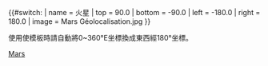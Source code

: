 {{#switch:{{{1}}}
| name   = 火星
| top    = 90.0
| bottom = -90.0
| left   = -180.0
| right  = 180.0
| image  = Mars Géolocalisation.jpg
}}<noinclude>{{Location map/Info}}
{{Documentation}}

使用使模板時請自動將0~360°E坐標換成東西經180°坐標。

[[Category:地理位置图模板|Mars]]

</noinclude>